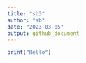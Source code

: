 ```yaml
---
title: "sb3"
author: "sb"
date: "2023-03-05"
output: github_document
---
```

```r
print("Hello") 
```

